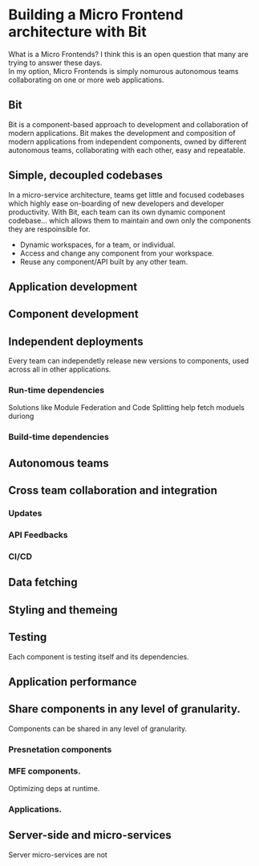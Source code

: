 
# Building a Micro Frontend architecture with Bit

What is a Micro Frontends? I think this is an open question that many are trying to answer these days.   
In my option, Micro Frontends is simply nomurous autonomous teams collaborating on one or more web applications. 

## Bit

Bit is a component-based approach to development and collaboration of modern applications. Bit makes the development and composition of 
modern applications from independent components, owned by different autonomous teams, collaborating with each other, easy and repeatable.

## Simple, decoupled codebases
In a micro-service architecture, teams get little and focused codebases which highly ease on-boarding of new developers
and developer productivity.
With Bit, each team can its own dynamic component codebase... which allows them to maintain and own only the components they
are respoinsible for.

- Dynamic workspaces, for a team, or individual.
- Access and change any component from your workspace.
- Reuse any component/API built by any other team. 

## Application development

## Component development

## Independent deployments
Every team can independetly release new versions to components, used across all in other applications. 

### Run-time dependencies
Solutions like Module Federation and Code Splitting help fetch moduels duriong 

### Build-time dependencies

## Autonomous teams


## Cross team collaboration and integration

### Updates

### API Feedbacks

### CI/CD

## Data fetching



## Styling and themeing


## Testing
Each component is testing itself and its dependencies.

## Application performance


## Share components in any level of granularity.
Components can be shared in any level of granularity.

### Presnetation components

### MFE components.
Optimizing deps at runtime.

### Applications.

## Server-side and micro-services

Server micro-services are not 
